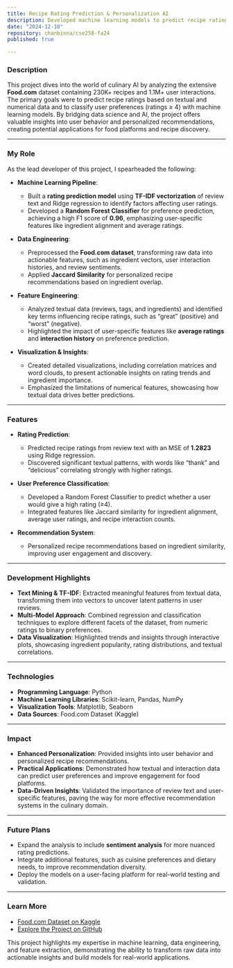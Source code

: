 ```yaml
---
title: Recipe Rating Prediction & Personalization AI
description: Developed machine learning models to predict recipe ratings and classify user preferences using the extensive Food.com dataset. 
date: "2024-12-10"
repository: chanbinna/cse258-fa24
published: true

---
```



### **Description**  
This project dives into the world of culinary AI by analyzing the extensive **Food.com** dataset containing 230K+ recipes and 1.1M+ user interactions. The primary goals were to predict recipe ratings based on textual and numerical data and to classify user preferences (ratings ≥ 4) with machine learning models. By bridging data science and AI, the project offers valuable insights into user behavior and personalized recommendations, creating potential applications for food platforms and recipe discovery.

---

### **My Role**  
As the lead developer of this project, I spearheaded the following:  

- **Machine Learning Pipeline**:  
  - Built a **rating prediction model** using **TF-IDF vectorization** of review text and Ridge regression to identify factors affecting user ratings.  
  - Developed a **Random Forest Classifier** for preference prediction, achieving a high F1 score of **0.96**, emphasizing user-specific features like ingredient alignment and average ratings.  

- **Data Engineering**:  
  - Preprocessed the **Food.com dataset**, transforming raw data into actionable features, such as ingredient vectors, user interaction histories, and review sentiments.  
  - Applied **Jaccard Similarity** for personalized recipe recommendations based on ingredient overlap.  

- **Feature Engineering**:  
  - Analyzed textual data (reviews, tags, and ingredients) and identified key terms influencing recipe ratings, such as “great” (positive) and “worst” (negative).  
  - Highlighted the impact of user-specific features like **average ratings** and **interaction history** on preference prediction.  

- **Visualization & Insights**:  
  - Created detailed visualizations, including correlation matrices and word clouds, to present actionable insights on rating trends and ingredient importance.  
  - Emphasized the limitations of numerical features, showcasing how textual data drives better predictions.  

---

### **Features**  

- **Rating Prediction**:  
  - Predicted recipe ratings from review text with an MSE of **1.2823** using Ridge regression.  
  - Discovered significant textual patterns, with words like “thank” and “delicious” correlating strongly with higher ratings.  

- **User Preference Classification**:  
  - Developed a Random Forest Classifier to predict whether a user would give a high rating (≥4).  
  - Integrated features like Jaccard similarity for ingredient alignment, average user ratings, and recipe interaction counts.  

- **Recommendation System**:  
  - Personalized recipe recommendations based on ingredient similarity, improving user engagement and discovery.  

---

### **Development Highlights**  

- **Text Mining & TF-IDF**: Extracted meaningful features from textual data, transforming them into vectors to uncover latent patterns in user reviews.  
- **Multi-Model Approach**: Combined regression and classification techniques to explore different facets of the dataset, from numeric ratings to binary preferences.  
- **Data Visualization**: Highlighted trends and insights through interactive plots, showcasing ingredient popularity, rating distributions, and textual correlations.  

---

### **Technologies**  

- **Programming Language**: Python  
- **Machine Learning Libraries**: Scikit-learn, Pandas, NumPy  
- **Visualization Tools**: Matplotlib, Seaborn  
- **Data Sources**: Food.com Dataset (Kaggle)  

---

### **Impact**  

- **Enhanced Personalization**: Provided insights into user behavior and personalized recipe recommendations.  
- **Practical Applications**: Demonstrated how textual and interaction data can predict user preferences and improve engagement for food platforms.  
- **Data-Driven Insights**: Validated the importance of review text and user-specific features, paving the way for more effective recommendation systems in the culinary domain.  

---

### **Future Plans**  

- Expand the analysis to include **sentiment analysis** for more nuanced rating predictions.  
- Integrate additional features, such as cuisine preferences and dietary needs, to improve recommendation diversity.  
- Deploy the models on a user-facing platform for real-world testing and validation.  

---

### **Learn More**  

- [Food.com Dataset on Kaggle](https://www.kaggle.com/datasets/shuyangli94/food-com-recipes-and-user-interactions)  
- [Explore the Project on GitHub](https://github.com/chanbinna/cse258-fa24)  

This project highlights my expertise in machine learning, data engineering, and feature extraction, demonstrating the ability to transform raw data into actionable insights and build models for real-world applications.  